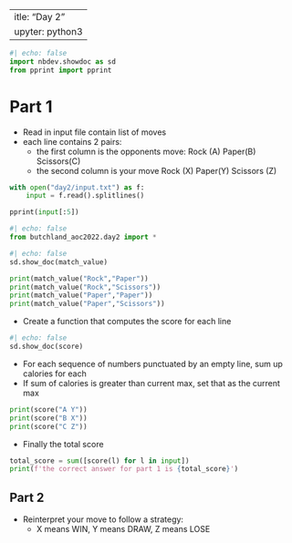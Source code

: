  ---
title: "Day 2"
jupyter: python3
---
```python
#| echo: false
import nbdev.showdoc as sd
from pprint import pprint
```
# Part 1

* Read in input file contain list of moves
* each line contains 2 pairs: 
    * the first column is the opponents move: Rock (A) Paper(B) Scissors(C)
    * the second column is your move Rock (X) Paper(Y) Scissors (Z) 

```python
with open("day2/input.txt") as f:
    input = f.read().splitlines()

pprint(input[:5])

```

```python
#| echo: false
from butchland_aoc2022.day2 import *

```


```python
#| echo: false
sd.show_doc(match_value)
```

```python
print(match_value("Rock","Paper"))
print(match_value("Rock","Scissors"))
print(match_value("Paper","Paper"))
print(match_value("Paper","Scissors"))

```

* Create a function that computes the score for each line

```python
#| echo: false
sd.show_doc(score)
```


* For each sequence of numbers punctuated by 
an empty line, sum up calories for each 
* If sum of calories is greater than current max, set that as the current max

```python

print(score("A Y"))
print(score("B X"))
print(score("C Z"))
```

* Finally the total score

```python
total_score = sum([score(l) for l in input])
print(f'the correct answer for part 1 is {total_score}')
```

## Part 2

* Reinterpret your move to follow a strategy: 
   - X means WIN, Y means DRAW, Z means LOSE



